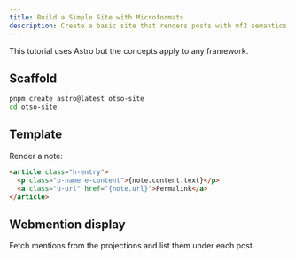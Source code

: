 ```yaml
---
title: Build a Simple Site with Microformats
description: Create a basic site that renders posts with mf2 semantics.
---
```


This tutorial uses Astro but the concepts apply to any framework.

## Scaffold

```bash
pnpm create astro@latest otso-site
cd otso-site
```

## Template

Render a note:

```html
<article class="h-entry">
  <p class="p-name e-content">{note.content.text}</p>
  <a class="u-url" href="{note.url}">Permalink</a>
</article>
```

## Webmention display

Fetch mentions from the projections and list them under each post.
